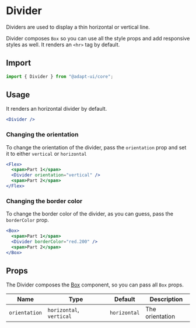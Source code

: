 # Divider

Dividers are used to display a thin horizontal or vertical line.

Divider composes `Box` so you can use all the style props and add responsive
styles as well. It renders an `<hr>` tag by default.

## Import

```js
import { Divider } from "@adapt-ui/core";
```

## Usage

It renders an horizontal divider by default.

```jsx
<Divider />
```

### Changing the orientation

To change the orientation of the divider, pass the `orientation` prop and set it
to either `vertical` or `horizontal`

```jsx
<Flex>
  <span>Part 1</span>
  <Divider orientation="vertical" />
  <span>Part 2</span>
</Flex>
```

### Changing the border color

To change the border color of the divider, as you can guess, pass the
`borderColor` prop.

```jsx
<Box>
  <span>Part 1</span>
  <Divider borderColor="red.200" />
  <span>Part 2</span>
</Box>
```

## Props

The Divider composes the [Box](/box) component, so you can pass all `Box` props.

| Name          | Type                     | Default      | Description     |
| ------------- | ------------------------ | ------------ | --------------- |
| `orientation` | `horizontal`, `vertical` | `horizontal` | The orientation |
